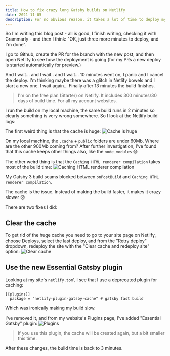 ```yaml
---
title: How to fix crazy long Gatsby builds on Netlify
date: 2021-11-05
description: For no obvious reason, it takes a lot of time to deploy my Gatsby site on Netlify, but I found why
---
```

So I'm writing this blog post - all is good, I finish writing, checking it with Grammarly - and then I think: "OK, just three more minutes to deploy, and I'm done". 

I go to Github, create the PR for the branch with the new post, and then open Netlify to see how the deployment is going (for my PRs a new deploy is started automatically for preview.)

And I wait... and I wait.. and I wait... 10 minutes went on, I panic 
and I cancel the deploy. I'm thinking maybe there was a glitch in Netlify bowels and I start a new one. I wait again... Finally after 13 minutes the build finishes.


> I'm on the free plan (Starter) on Netlify. It includes 300 minutes/30 days of build time. For all my account websites.

I run the build on my local machine, the same build runs in 2 minutes so clearly something is very wrong somewhere. So I look at the Netlify build logs:

The first weird thing is that the cache is huge:
![Cache is huge](./cache_log.png "Cache is huge")

On my local machine, the `.cache` + `public` folders are under 60Mb. Where are the other 900Mb coming from? After further investigation, I've found that this cache keeps other things also, like the `node_modules` 😅

The other weird thing is that the `Caching HTML renderer compilation` takes most of the build time:
![Caching HTML renderer compilation](./build_log.png "Caching HTML renderer compilation")

My Gatsby 3 build seams blocked between `onPostBuild` and `Caching HTML renderer compilation`.

The cache is the issue. Instead of making the build faster, it makes it crazy slower 😞

There are two fixes I did:

## Clear the cache
To get rid of the huge cache you need to go to your site page on Netlify, choose Deploys, select the last deploy, and from the "Retry deploy" dropdown, redeploy the site with the "Clear cache and redeploy site" option:
![Clear cache](./deploy.png "Clear cache")

## Use the new Essential Gatsby plugin
Looking at my site's `netlify.toml` I see that I use a deprecated plugin for caching:
```
[[plugins]]
  package = "netlify-plugin-gatsby-cache" # gatsby fast build
```
Which was ironically making my build slow.

I've removed it, and from my website's Plugins page, I've added "Essential Gatsby" plugin:
![Plugins](./plugins.png "Plugins")

> If you use this plugin, the cache will be created again, but a bit smaller this time.

After these changes, the build time is back to 3 minutes. 
